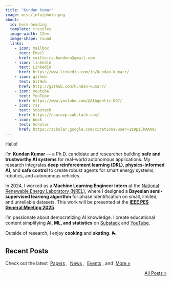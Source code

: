 ```yaml
---
title: "Kundan Kumar"
image: misc/info/photo.png
about:
  id: hero-heading
  template: trestles
  image-width: 12em
  image-shape: round
  links:
    - icon: mailbox
      text: Email
      href: mailto:cs.kundann@gmail.com
    - icon: linkedin
      text: LinkedIn
      href: https://www.linkedin.com/in/kundan-kumarr/
    - icon: github
      text: GitHub
      href: http://github.com/kundan-kumarr/
    - icon: youtube
      text: YouTube
      href: https://www.youtube.com/@AIAgentic-007/
    - icon: rss
      text: Substack
      href: https://neuravp.substack.com/
    - icon: book
      text: Scholar
      href: https://scholar.google.com/citations?user=1zDpIJkAAAAJ
---
```


::: {#hero-heading}

Hello!

I'm **Kundan Kumar** — a Ph.D. candidate and researcher building **safe and trustworthy AI systems** for real-world autonomous applications. My research integrates **deep reinforcement learning (DRL)**, **physics-informed AI**, and **safe control** to create robust agents for smart energy systems, robotics, and autonomous vehicles.

In 2024, I worked as a **Machine Learning Engineer Intern** at the [National Renewable Energy Laboratory (NREL)](https://www.nrel.gov/), where I designed a **Bayesian semi-supervised learning algorithm** for phase identification on small, limited, and unreliable datasets. This work will be presented at the **[IEEE PES General Meeting 2025](https://pes-gm.org/)**.

I'm passionate about democratizing AI knowledge. I create educational content simplifying **AI, ML, and statistics** on [Substack](https://neuravp.substack.com/) and [YouTube](https://www.youtube.com/@AIAgentic-007/).

Outside of research, I enjoy **cooking** and **skating**. 🛼

:::

## Recent Posts
Check out the latest &nbsp;[Papers](posts.qmd#category=paper)&nbsp;, &nbsp;[News](posts.qmd#category=news)&nbsp;, &nbsp;[Events](posts.qmd#category=event)&nbsp;, and &nbsp;[More »](/posts.qmd)

:::{#recent-posts}
:::

<p align="right">[All Posts »](/posts.qmd)</p>
